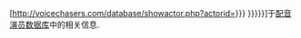 [http://voicechasers.com/database/showactor.php?actorid={{{1|{{{id}}}}}} {{{2|{{{name|{{PAGENAME}}}}}}}}]于[[配音演员数据库]]中的相关信息.<noinclude></noinclude>